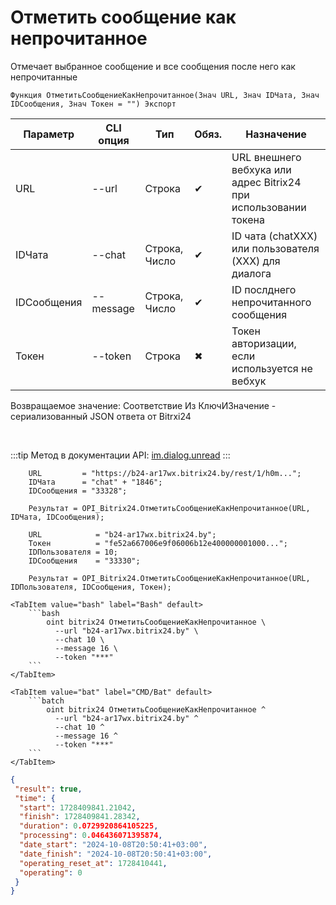 ﻿---
sidebar_position: 7
---


# Отметить сообщение как непрочитанное
 Отмечает выбранное сообщение и все сообщения после него как непрочитанные



`Функция ОтметитьСообщениеКакНепрочитанное(Знач URL, Знач IDЧата, Знач IDСообщения, Знач Токен = "") Экспорт`

  | Параметр | CLI опция | Тип | Обяз. | Назначение |
  |-|-|-|-|-|
  | URL | --url | Строка | &#x2714; | URL внешнего вебхука или адрес Bitrix24 при использовании токена |
  | IDЧата | --chat | Строка, Число | &#x2714; | ID чата (chatXXX) или пользователя (XXX) для диалога |
  | IDСообщения | --message | Строка, Число | &#x2714; | ID послднего непрочитанного сообщения |
  | Токен | --token | Строка | &#x2716; | Токен авторизации, если используется не вебхук |

  
  Возвращаемое значение:   Соответствие Из КлючИЗначение - сериализованный JSON ответа от Bitrxi24

<br/>

:::tip
Метод в документации API: [im.dialog.unread](https://dev.1c-bitrix.ru/learning/course/?COURSE_ID=93&LESSON_ID=12055)
:::
<br/>



```bsl title="Пример использования для 1С:Предприятие/OneScript"
    URL         = "https://b24-ar17wx.bitrix24.by/rest/1/h0m...";
    IDЧата      = "chat" + "1846";
    IDСообщения = "33328";

    Результат = OPI_Bitrix24.ОтметитьСообщениеКакНепрочитанное(URL, IDЧата, IDСообщения);

    URL            = "b24-ar17wx.bitrix24.by";
    Токен          = "fe52a667006e9f06006b12e400000001000...";
    IDПользователя = 10;
    IDСообщения    = "33330";

    Результат = OPI_Bitrix24.ОтметитьСообщениеКакНепрочитанное(URL, IDПользователя, IDСообщения, Токен);
```
    

 <Tabs>
  
    <TabItem value="bash" label="Bash" default>
        ```bash
            oint bitrix24 ОтметитьСообщениеКакНепрочитанное \
              --url "b24-ar17wx.bitrix24.by" \
              --chat 10 \
              --message 16 \
              --token "***"
        ```
    </TabItem>
  
    <TabItem value="bat" label="CMD/Bat" default>
        ```batch
            oint bitrix24 ОтметитьСообщениеКакНепрочитанное ^
              --url "b24-ar17wx.bitrix24.by" ^
              --chat 10 ^
              --message 16 ^
              --token "***"
        ```
    </TabItem>
</Tabs>


```json title="Результат"
{
 "result": true,
 "time": {
  "start": 1728409841.21042,
  "finish": 1728409841.28342,
  "duration": 0.0729920864105225,
  "processing": 0.046436071395874,
  "date_start": "2024-10-08T20:50:41+03:00",
  "date_finish": "2024-10-08T20:50:41+03:00",
  "operating_reset_at": 1728410441,
  "operating": 0
 }
}
```
